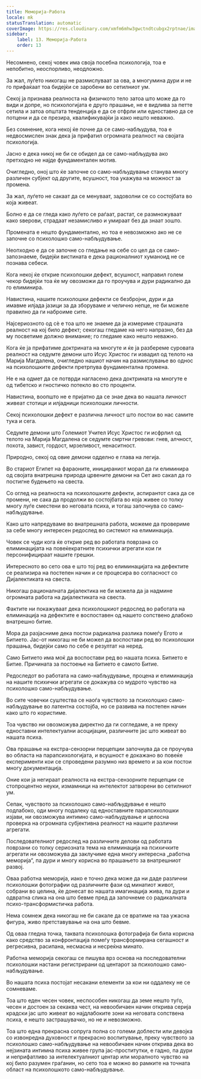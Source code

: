 ```yaml
---
title: Меморија-Работа
locale: mk
statusTranslation: automatic
coverImage: https://res.cloudinary.com/xmfm6mhw3gwctndtcubgx2rptnae/image/upload/v1741354419/small_cover_la_gran_rebelion_28716e29d2.webp
sidebar:
    label: 13. Меморија-Работа
    order: 13
---
```

Несомнено, секој човек има своја посебна психологија, тоа е непобитно, неоспорливо, неодложно.

За жал, луѓето никогаш не размислуваат за ова, а многумина дури и не го прифаќаат тоа бидејќи се заробени во сетилниот ум.

Секој ја признава реалноста на физичкото тело затоа што може да го види и допре, но психологијата е друго прашање, не е видлива за петте сетила и затоа општата тенденција е да се отфрли или едноставно да се потцени и да се презира, квалификувајќи ја како нешто неважно.

Без сомнение, кога некој ќе почне да се само-набљудува, тоа е недвосмислен знак дека ја прифатил огромната реалност на својата психологија.

Јасно е дека никој не би се обидел да се само-набљудува ако претходно не најде фундаментален мотив.

Очигледно, оној што ќе започне со само-набљудување станува многу различен субјект од другите, всушност, тоа укажува на можност за промена.

За жал, луѓето не сакаат да се менуваат, задоволни се со состојбата во која живеат.

Болно е да се гледа како луѓето се раѓаат, растат, се размножуваат како ѕверови, страдаат незамисливо и умираат без да знаат зошто.

Промената е нешто фундаментално, но тоа е невозможно ако не се започне со психолошко само-набљудување.

Неопходно е да се започне со гледање на себе со цел да се само-запознаеме, бидејќи вистината е дека рационалниот хуманоид не се познава себеси.

Кога некој ќе открие психолошки дефект, всушност, направил голем чекор бидејќи тоа ќе му овозможи да го проучува и дури радикално да го елиминира.

Навистина, нашите психолошки дефекти се безбројни, дури и да имавме илјада јазици за да зборуваме и челично непце, не би можеле правилно да ги наброиме сите.

Најсериозното од сè е тоа што не знаеме да ја измериме страшната реалност на кој било дефект; секогаш гледаме на него напразно, без да му посветиме должно внимание; го гледаме како нешто неважно.

Кога ќе ја прифатиме доктрината на многуте и ќе ја разбереме суровата реалност на седумте демони што Исус Христос ги извадил од телото на Марија Магдалена, очигледно нашиот начин на размислување во однос на психолошките дефекти претрпува фундаментална промена.

Не е на одмет да се потврди нагласено дека доктрината на многуте е од тибетско и гностичко потекло во сто проценти.

Навистина, воопшто не е пријатно да се знае дека во нашата личност живеат стотици и илјадници психолошки личности.

Секој психолошки дефект е различна личност што постои во нас самите тука и сега.

Седумте демони што Големиот Учител Исус Христос ги исфрлил од телото на Марија Магдалена се седумте смртни гревови: гнев, алчност, похота, завист, гордост, мрзеливост, ненаситност.

Природно, секој од овие демони одделно е глава на легија.

Во стариот Египет на фараоните, иницираниот морал да ги елиминира од својата внатрешна природа црвените демони на Сет ако сакал да го постигне будењето на свеста.

Со оглед на реалноста на психолошките дефекти, аспирантот сака да се промени, не сака да продолжи во состојбата во која живее со толку многу луѓе сместени во неговата психа, и тогаш започнува со само-набљудување.

Како што напредуваме во внатрешната работа, можеме да провериме за себе многу интересен редослед во системот на елиминација.

Човек се чуди кога ќе открие ред во работата поврзана со елиминацијата на повеќекратните психички агрегати кои ги персонифицираат нашите грешки.

Интересното во сето ова е што тој ред во елиминацијата на дефектите се реализира на постепен начин и се процесира во согласност со Дијалектиката на свеста.

Никогаш рационалната дијалектика не би можела да ја надмине огромната работа на дијалектиката на свеста.

Фактите ни покажуваат дека психолошкиот редослед во работата на елиминација на дефектите е воспоставен од нашето сопствено длабоко внатрешно битие.

Мора да разјасниме дека постои радикална разлика помеѓу Егото и Битието. Јас-от никогаш не би можел да воспостави ред во психолошки прашања, бидејќи само по себе е резултат на неред.

Само Битието има моќ да воспостави ред во нашата психа. Битието е Битие. Причината за постоење на Битието е самото Битие.

Редоследот во работата на само-набљудување, процена и елиминација на нашите психички агрегати се докажува со мудрото чувство на психолошко само-набљудување.

Во сите човечки суштества се наоѓа чувството за психолошко само-набљудување во латентна состојба, но се развива на постепен начин како што го користиме.

Тоа чувство ни овозможува директно да ги согледаме, а не преку едноставни интелектуални асоцијации, различните јас што живеат во нашата психа.

Ова прашање на екстра-сензорни перцепции започнува да се проучува во областа на парапсихологијата, и всушност е докажано во повеќе експерименти кои се спроведени разумно низ времето и за кои постои многу документација.

Оние кои ја негираат реалноста на екстра-сензорните перцепции се стопроцентно неуки, измамници на интелектот затворени во сетилниот ум.

Сепак, чувството за психолошко само-набљудување е нешто подлабоко, оди многу подалеку од едноставните парапсихолошки изјави, ни овозможува интимно само-набљудување и целосна проверка на огромната субјективна реалност на нашите различни агрегати.

Последователниот редослед на различните делови од работата поврзани со толку сериозната тема на елиминација на психичките агрегати ни овозможува да заклучиме една многу интересна „работна меморија“, па дури и многу корисна во прашањето за внатрешниот развој.

Оваа работна меморија, иако е точно дека може да ни даде различни психолошки фотографии од различните фази од минатиот живот, собрани во целина, ќе донесат во нашата имагинација жива, па дури и одвратна слика на она што бевме пред да започнеме со радикалната психо-трансформистичка работа.

Нема сомнеж дека никогаш не би сакале да се вратиме на таа ужасна фигура, живо претставување на она што бевме.

Од оваа гледна точка, таквата психолошка фотографија би била корисна како средство за конфронтација помеѓу трансформирана сегашност и регресивна, расипана, несмасна и несреќна минато.

Работна меморија секогаш се пишува врз основа на последователни психолошки настани регистрирани од центарот за психолошко само-набљудување.

Во нашата психа постојат несакани елементи за кои ни оддалеку не се сомневаме.

Тоа што еден чесен човек, неспособен никогаш да земе нешто туѓо, чесен и достоен за секаква чест, на невообичаен начин открива серија крадски јас што живеат во најдлабоките зони на неговата сопствена психа, е нешто застрашувачко, но не и невозможно.

Тоа што една прекрасна сопруга полна со големи доблести или девојка со извонредна духовност и прекрасно воспитување, преку чувството за психолошко само-набљудување на невообичаен начин открива дека во нејзината интимна психа живее група јас-проститутки, е гадно, па дури и неприфатливо за интелектуалниот центар или моралното чувство на кој било разумен граѓанин, но сето тоа е можно во рамките на точната област на психолошкото само-набљудување.

